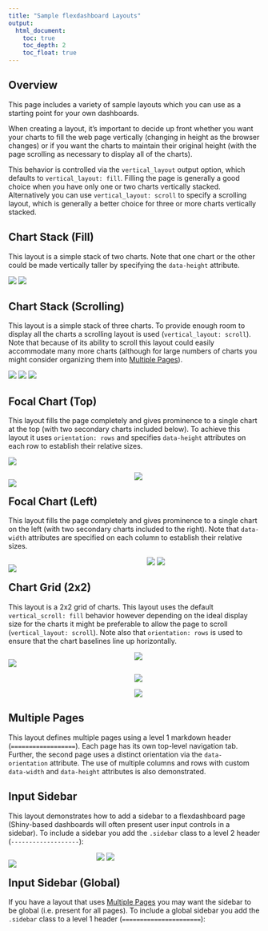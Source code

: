 ```yaml
---
title: "Sample flexdashboard Layouts"
output:
  html_document:
    toc: true
    toc_depth: 2
    toc_float: true
---
```


## Overview

This page includes a variety of sample layouts which you can use as a starting point for your own dashboards.

When creating a layout, it's important to decide up front whether you want your charts to fill the web page vertically (changing in height as the browser changes) or if you want the charts to maintain their original height (with the page scrolling as necessary to display all of the charts).

This behavior is controlled via the `vertical_layout` output option, which defaults to `vertical_layout: fill`. Filling the page is generally a good choice when you have only one or two charts vertically stacked. Alternatively you can use `vertical_layout: scroll` to specify a scrolling layout, which is generally a better choice for three or more charts vertically stacked.

## Chart Stack (Fill)

This layout is a simple stack of two charts. Note that one chart or the other could be made vertically taller by specifying the `data-height` attribute.

<div class="row">

<div class="col-md-6">
<div id="chartstack-fill"></div>
<script type="text/javascript">loadSnippet('chartstack-fill')</script>
</div>

<div class="col-md-6 nopadding">
<div height="470px" width="100%">
<img class="holder" src="holder.js/100px235?size=28&amp;text=Chart 1">
<img class="holder" src="holder.js/100px235?size=28&amp;text=Chart 2">
</div>
</div>

</div>

## Chart Stack (Scrolling)

This layout is a simple stack of three charts. To provide enough room to display all the charts a scrolling layout is used (`vertical_layout: scroll`). Note that because of its ability to scroll this layout could easily accommodate many more charts (although for large numbers of charts you might consider organizing them into [Multiple Pages]).

<div class="row">

<div class="col-md-6">
<div id="chartstack-scrolling"></div>
<script type="text/javascript">loadSnippet('chartstack-scrolling')</script>
</div>

<div class="col-md-6 nopadding">
<div height="406px" width="100%">
<img class="holder" src="holder.js/100px135?size=28&amp;text=Chart 1">
<img class="holder" src="holder.js/100px135?size=28&amp;text=Chart 2">
<img class="holder" src="holder.js/100px135?size=28&amp;text=Chart 3">
</div>
</div>
</div>


## Focal Chart (Top)

This layout fills the page completely and gives prominence to a single chart at the top (with two secondary charts included below). To achieve this layout it uses `orientation: rows` and specifies `data-height` attributes on each row to establish their relative sizes.

<div class="row">
<div class="col-md-6">
<div id="focalchart-top"></div>
<script type="text/javascript">loadSnippet('focalchart-top')</script>
</div>

<div class="col-md-6 nopadding">
<div height="440px" width="100%">
<img class="holder" src="holder.js/100px298?size=28&amp;text=Chart 1">
</div>
<div style="float: left; width: 50%;">
<img class="holder" src="holder.js/100px145?size=28&amp;text=Chart 2">
</div>
<div style="margin-left: 50%;">
<img class="holder" src="holder.js/100px145?size=28&amp;text=Chart 3">
</div>
</div>
</div>


## Focal Chart (Left)

This layout fills the page completely and gives prominence to a single chart on the left (with two secondary charts included to the right). Note that `data-width` attributes are specified on each column to establish their relative sizes.

<div class="row">

<div class="col-md-6">
<div id="focalchart-left"></div>
<script type="text/javascript">loadSnippet('focalchart-left')</script>
</div>

<div class="col-md-6 nopadding">
<div height="420px" width="100%">
<div style="float: left; width: 55%;">
<img class="holder" src="holder.js/100px420?size=28&amp;text=Chart 1">
</div>
<div style="margin-left: 55%;">
<img class="holder" src="holder.js/100px210?size=28&amp;text=Chart 2">
<img class="holder" src="holder.js/100px210?size=28&amp;text=Chart 3">
</div>
</div>
</div>

</div>


## Chart Grid (2x2)

This layout is a 2x2 grid of charts. This layout uses the default `vertical_scroll: fill` behavior however depending on the ideal display size for the charts it might be preferable to allow the page to scroll (`vertical_layout: scroll`). Note also that `orientation: rows` is used to ensure that the chart baselines line up horizontally.

<div class="row">

<div class="col-md-6">
<div id="grid2x2"></div>
<script type="text/javascript">loadSnippet('grid2x2')</script>
</div>

<div class="col-md-6 nopadding">
<div height="524px" width="100%">
<div>
<div style="float: left; width: 50%;">
<img class="holder" src="holder.js/100px262?size=28&amp;text=Chart 1">
</div>
<div style="margin-left: 50%;">
<img class="holder" src="holder.js/100px262?size=28&amp;text=Chart 2">
</div>
</div>
<div>
<div style="float: left; width: 50%;">
<img class="holder" src="holder.js/100px262?size=28&amp;text=Chart 3">
</div>
<div style="margin-left: 50%;">
<img class="holder" src="holder.js/100px262?size=28&amp;text=Chart 4">
</div>
</div>
</div>
</div>

</div>

## Multiple Pages

This layout defines multiple pages using a level 1 markdown header (`==================`). Each page has its own top-level navigation tab. Further, the second page uses a distinct orientation via the `data-orientation` attribute. The use of multiple columns and rows with custom `data-width` and `data-height` attributes is also demonstrated.

<div id="multiplepages-layout"></div>
<script type="text/javascript">loadSnippet('multiplepages-layout')</script>

## Input Sidebar

This layout demonstrates how to add a sidebar to a flexdashboard page (Shiny-based dashboards will often present user input controls in a sidebar). To include a sidebar you add the `.sidebar` class to a level 2 header (`-------------------`):

<div class="row">

<div class="col-md-6">
<div id="sidebarlayout"></div>
<script type="text/javascript">loadSnippet('sidebarlayout')</script>
</div>

<div class="col-md-6 nopadding">
<div height="422px" width="100%">
<div style="float: left; width: 35%;">
<img class="holder" src="holder.js/100px422?size=28&amp;bg=CCCCCC&amp;fg=CCCCCC">
</div>
<div style="margin-left: 35%;">
<img class="holder" src="holder.js/100px211?size=28&amp;text=Chart 1">
<img class="holder" src="holder.js/100px211?size=28&amp;text=Chart 2">
</div>
</div>
</div>

</div>

## Input Sidebar (Global)

If you have a layout that uses [Multiple Pages] you may want the sidebar to be global (i.e. present for all pages). To include a global sidebar you add the `.sidebar` class to a level 1 header (`======================`):

<div id="sidebarmultiplepages"></div>
<script type="text/javascript">loadSnippet('sidebarmultiplepages')</script>
</div>




